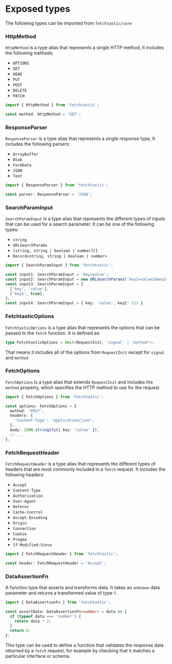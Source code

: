 # Exposed types

The following types can be imported from `fetchtastic/core`

### HttpMethod

`HttpMethod` is a type alias that represents a single HTTP method, It includes the following methods:

- `OPTIONS`
- `GET`
- `HEAD`
- `PUT`
- `POST`
- `DELETE`
- `PATCH`

```typescript
import { HttpMethod } from 'fetchtastic';

const method: HttpMethod = 'GET';
```

### ResponseParser

`ResponseParser` is a type alias that represents a single response type, It includes the following parsers:

- `ArrayBuffer`
- `Blob`
- `FormData`
- `JSON`
- `Text`

```typescript
import { ResponseParser } from 'fetchtastic';

const parser: ResponseParser = 'JSON';
```

### SearchParamInput

`SearchParamInput` is a type alias that represents the different types of inputs that can be used for a search parameter. It can be one of the following types:

- `string`
- `URLSearchParams`
- `[string, string | boolean | number][]`
- `Record<string, string | boolean | number>`

```typescript
import { SearchParamInput } from 'fetchtastic';

const input1: SearchParamInput = 'key=value';
const input2: SearchParamInput = new URLSearchParams('key1=value1&key2=value2');
const input3: SearchParamInput = [
  ['key', 'value'],
  ['key2', true],
];
const input4: SearchParamInput = { key: 'value', key2: 123 };
```

### FetchtasticOptions

`FetchtasticOptions` is a type alias that represents the options that can be passed to the `fetch` function. It is defined as:

```typescript
type FetchtasticOptions = Omit<RequestInit, 'signal' | 'method'>;
```

That means it includes all of the options from `RequestInit` except for `signal` and `method`

### FetchOptions

`FetchOptions` is a type alias that extends `RequestInit` and includes the `method` property, which specifies the HTTP method to use for the request.

```typescript
import { FetchOptions } from 'fetchtastic';

const options: FetchOptions = {
  method: 'POST',
  headers: {
    'Content-Type': 'application/json',
  },
  body: JSON.stringify({ key: 'value' }),
  // ...
};
```

### FetchRequestHeader

`FetchRequestHeader` is a type alias that represents the different types of headers that are most commonly included in a `fetch` request. It includes the following headers:

- `Accept`
- `Content-Type`
- `Authorization`
- `User-Agent`
- `Referer`
- `Cache-Control`
- `Accept-Encoding`
- `Origin`
- `Connection`
- `Cookie`
- `Pragma`
- `If-Modified-Since`

```typescript
import { FetchRequestHeader } from 'fetchtastic';

const header: FetchRequestHeader = 'Accept';
```

### DataAssertionFn

A function type that asserts and transforms data. It takes an `unknown` data parameter and returns a transformed value of type `T`.

```typescript
import { DataAssertionFn } from 'fetchtastic';

const assertData: DataAssertionFn<number> = data => {
  if (typeof data === 'number') {
    return data * 2;
  }
  return 0;
};
```

This type can be used to define a function that validates the response data returned by a `fetch` request, for example by checking that it matches a particular interface or schema.
